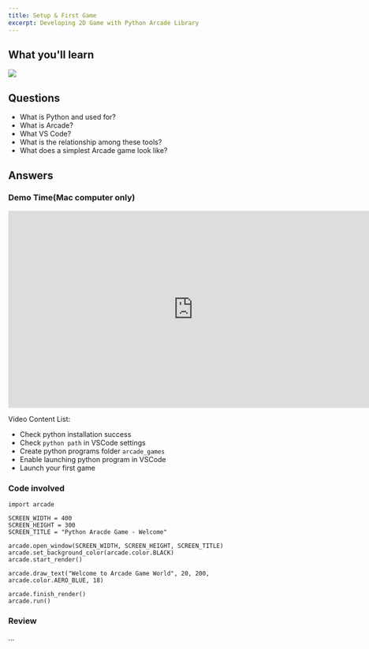 ```yaml
---
title: Setup & First Game
excerpt: Developing 2D Game with Python Arcade Library
---
```



## What you'll learn

<Image src="arcade_course.001.png" colStart="null|2" w="full" overflow="hidden"/>

## Questions

- What is Python and used for?
- What is Arcade?
- What VS Code?
- What is the relationship among these tools?
- What does a simplest Arcade game look like?

## Answers

<Carousel title="slider-arcade-install" /> 

### Demo Time(Mac computer only)

<iframe width="750" height="400" src="https://www.youtube.com/embed/yVlVn-YxjGI" frameborder="0" allow="accelerometer; autoplay; encrypted-media; gyroscope; picture-in-picture" allowfullscreen></iframe>

Video Content List:

- Check python installation success
- Check `python path` in VSCode settings
- Create python programs folder `arcade_games`
- Enable launching python program in VSCode
- Launch your first game

### Code involved

```
import arcade

SCREEN_WIDTH = 400
SCREEN_HEIGHT = 300
SCREEN_TITLE = "Python Aracde Game - Welcome"

arcade.open_window(SCREEN_WIDTH, SCREEN_HEIGHT, SCREEN_TITLE)
arcade.set_background_color(arcade.color.BLACK)
arcade.start_render()

arcade.draw_text("Welcome to Arcade Game World", 20, 200, arcade.color.AERO_BLUE, 18)

arcade.finish_render()
arcade.run()
```


### Review

...